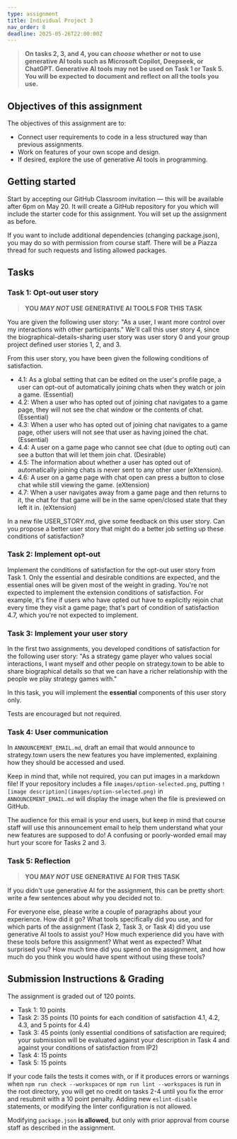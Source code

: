 ```yaml
---
type: assignment
title: Individual Project 3
nav_order: 8
deadline: 2025-05-26T22:00:00Z
---
```


> **On tasks 2, 3, and 4, you can _choose_ whether or not to use generative AI tools such as Microsoft Copilot, Deepseek, or ChatGPT. Generative AI tools may not be used on Task 1 or Task 5. You will be expected to document and reflect on all the tools you use.**

## Objectives of this assignment

The objectives of this assignment are to:

- Connect user requirements to code in a less structured way than previous assignments.
- Work on features of your own scope and design.
- If desired, explore the use of generative AI tools in programming.

## Getting started

Start by accepting our GitHub Classroom invitation — this will be available after 6pm on May 20. It will create a GitHub repository for you which will include the starter code for this assignment. You will set up the assignment as before.

If you want to include additional dependencies (changing package.json), you may do so with permission from course staff. There will be a Piazza thread for such requests and listing allowed packages.

## Tasks

### Task 1: Opt-out user story

> **YOU _MAY NOT_ USE GENERATIVE AI TOOLS FOR THIS TASK**

You are given the following user story: "As a user, I want more control over my interactions with other participants." We'll call this user story 4, since the biographical-details-sharing user story was user story 0 and your group project defined user stories 1, 2, and 3.

From this user story, you have been given the following conditions of satisfaction.

 - 4.1: As a global setting that can be edited on the user's profile page, a user can opt-out of automatically joining chats when they watch or join a game. (Essential)
 - 4.2: When a user who has opted out of joining chat navigates to a game page, they will not see the chat window or the contents of chat. (Essential)
 - 4.3: When a user who has opted out of joining chat navigates to a game page, other users will not see that user as having joined the chat. (Essential)
 - 4.4: A user on a game page who cannot see chat (due to opting out) can see a button that will let them join chat. (Desirable)
 - 4.5: The information about whether a user has opted out of automatically joining chats is never sent to any other user (eXtension).
 - 4.6: A user on a game page with chat open can press a button to close chat while still viewing the game. (eXtension)
 - 4.7: When a user navigates away from a game page and then returns to it, the chat for that game will be in the same open/closed state that they left it in. (eXtension)

In a new file USER_STORY.md, give some feedback on this user story. Can you propose a better user story that might do a better job setting up these conditions of satisfaction?

### Task 2: Implement opt-out

Implement the conditions of satisfaction for the opt-out user story from Task 1. Only the essential and desirable conditions are expected, and the essential ones will be given most of the weight in grading. You're not expected to implement the extension conditions of satisfaction. For example, it's fine if users who have opted out have to explicitly rejoin chat every time they visit a game page; that's part of condition of satisfaction 4.7, which you're not expected to implement.

### Task 3: Implement your user story

In the first two assignments, you developed conditions of satisfaction for the following user story: "As a strategy game player who values social interactions, I want myself and other people on strategy.town to be able to share biographical details so that we can have a richer relationship with the people we play strategy games with."

In this task, you will implement the **essential** components of this user story only.

Tests are encouraged but not required.

### Task 4: User communication

In `ANNOUNCEMENT_EMAIL.md`, draft an email that would announce to strategy.town users the new features you have implemented, explaining how they should be accessed and used. 

Keep in mind that, while not required, you can put images in a markdown file! If your repository includes a file `images/option-selected.png`, putting `![image description](images/option-selected.png)` in `ANNOUNCEMENT_EMAIL.md` will display the image when the file is previewed on GitHub.

The audience for this email is your end users, but keep in mind that course staff will use this announcement email to help them understand what your new features are supposed to do! A confusing or poorly-worded email may hurt your score for Tasks 2 and 3.

### Task 5: Reflection

> **YOU _MAY NOT_ USE GENERATIVE AI FOR THIS TASK**

If you didn't use generative AI for the assignment, this can be pretty short: write a few sentences about why you decided not to.

For everyone else, please write a couple of paragraphs about your experience. How did it go? What tools specifically did you use, and for which parts of the assignment (Task 2, Task 3, or Task 4) did you use generative AI tools to assist you? How much experience did you have with these tools before this assignment? What went as expected? What surprised you? How much time did you spend on the assignment, and how much do you think you would have spent without using these tools?

## Submission Instructions & Grading 

The assignment is graded out of 120 points.

 - Task 1: 10 points
 - Task 2: 35 points (10 points for each condition of satisfaction 4.1, 4.2, 4.3, and 5 points for 4.4)
 - Task 3: 45 points (only essential conditions of satisfaction are required; your submission will be evaluated against your description in Task 4 and against your conditions of satisfaction from IP2)
 - Task 4: 15 points
 - Task 5: 15 points

If your code fails the tests it comes with, or if it produces errors or warnings when `npm run check --workspaces` or `npm run lint --workspaces` is run in the root directory, you will get no credit on tasks 2-4 until you fix the error and resubmit with a 10 point penalty. Adding new `eslint-disable` statements, or modifying the linter configuration is not allowed. 

Modifying `package.json` **is allowed**, but only with prior approval from course staff as described in the assignment.
